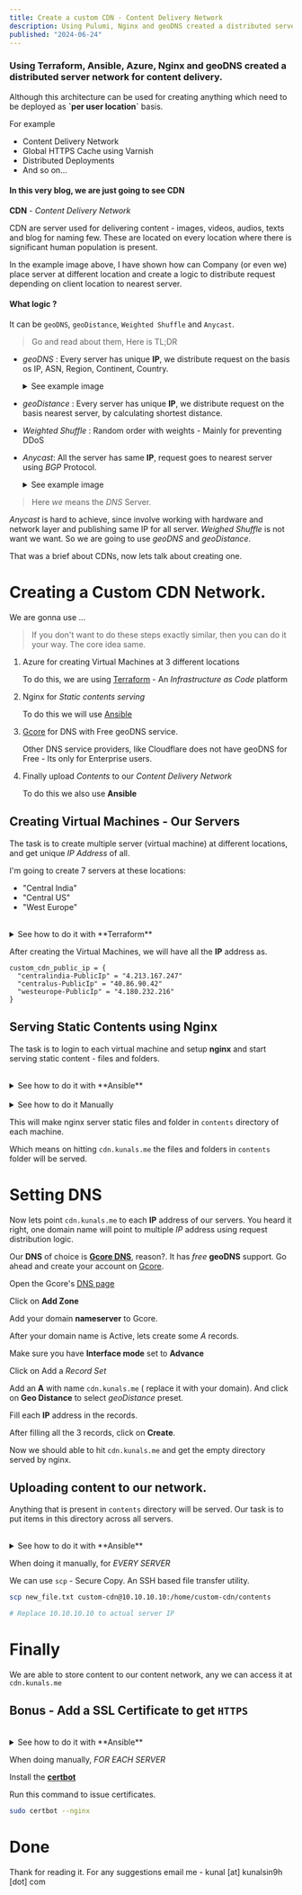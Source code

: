 ```yaml
---
title: Create a custom CDN - Content Delivery Network
description: Using Pulumi, Nginx and geoDNS created a distributed server network for content delivery.
published: "2024-06-24"
---
```


### Using Terraform, Ansible, Azure, Nginx and geoDNS created a distributed server network for content delivery.
Although this architecture can be used for creating anything which need to be deployed as **\`per user location\`** basis.

For example

- Content Delivery Network
- Global  HTTPS Cache using Varnish
- Distributed Deployments
- And so on...

#### In this very blog, we are just going to see CDN

**CDN** - _Content Delivery Network_

<BlogImage
    src="https://i.imgur.com/cz0tTsI.png"
    alt="cdn example"
    width={1478}
    height={792}
 />

CDN are server used for delivering content - images, videos, audios, texts and blog for naming few. These are located 
on every location where there is significant human population is present.

In the example image above, I have shown how can Company (or even we) place server at different location and create a logic to 
distribute request depending on client location to nearest server.

<BlogImage
    alt="nearest server example"
    src="https://i.imgur.com/r5yYY0B.png"
    width={432}
    height={306}
/>

#### What logic ?

It can be `geoDNS`, `geoDistance`, `Weighted Shuffle` and `Anycast`.

> Go and read about them, Here is TL;DR

- *geoDNS* : Every server has unique **IP**, we distribute request on the basis os IP, ASN, Region, Continent, Country. 

    <details>
    <summary>See example image</summary>

        <BlogImage 
            src="https://i.imgur.com/Zt22jto.png"
            alt="GeoDNS example"
            width={1100}
            height={753}
        />

    </details>

- *geoDistance* : Every server has unique **IP**, we distribute request on the basis nearest server, by calculating shortest distance. 

- *Weighted Shuffle* : Random order with weights - Mainly for preventing DDoS 

- *Anycast*: All the server has same **IP**, request goes to nearest server using *BGP* Protocol. 

    <details>
    <summary>See example image</summary>

        <BlogImage 
            src="https://i.imgur.com/cigYslY.png"
            alt="Anycast example"
            width={1100}
            height={753}
        />

    </details>

> Here *we* means the *DNS* Server.

_Anycast_ is hard to achieve, since involve working with hardware and network layer and publishing same IP for all server.  _Weighed Shuffle_ is not want we want. 
So we are going to use _geoDNS_ and _geoDistance_.

That was a brief about CDNs, now lets talk about creating one. 

# Creating a Custom CDN Network. 

We are gonna use ...

> If you don't want to do these steps exactly similar, then you can do it your way. The core
> idea same.

1. Azure for creating Virtual Machines at 3 different locations

    To do this, we are using [Terraform](https://www.terraform.io/) - An _Infrastructure as Code_ platform 

2. Nginx for _Static contents serving_

    To do this we will use [Ansible](https://www.ansible.com/)

3. [Gcore](https://www.pulumi.com/) for DNS with Free geoDNS service. 

    Other DNS service providers, like Cloudflare does not have geoDNS for Free - Its only for Enterprise users.

4. Finally upload _Contents_ to our _Content Delivery Network_

    To do this we also use **Ansible**

## Creating Virtual Machines - Our Servers

The task is to create multiple server (virtual machine) at different locations, and get unique *IP Address* of all.

I'm going to create 7 servers at these locations:

-   "Central India"
-   "Central US"
-   "West Europe"

<br />
<details>
    <summary>See how to do it with **Terraform**</summary>

    The source code for this terraform infra setup will be found [here](https://github.com)

    We created our Virtual Machine map

    ```hcl title="variables.tf"
    variable "vm_map" {
        type = map(object({
            name     = string
            location = string
            size     = string
        }))

        default = {
            "vm1" = {
                name = "centralindia"
                location = "Central India"
                size = "Standard_B1s"
            }

            "vm2" = {
                name = "centralus"
                location = "Central US"
                size = "Standard_B1s"
            }

            "vm3" = {
                name = "westeurope"
                location = "West Europe"
                size = "Standard_B1s"
            }
        }
    }
    ```    
    And the main file, which created all other resources is

    ```hcl title="main.tf"
    terraform {
        required_providers {
            azurerm = {
                source = "hashicorp/azurerm"
                version = "~> 3.0.2"
            }
        }

        required_version = ">= 1.8.5"
    }

    provider "azurerm" {
        features {
            resource_group {
                prevent_deletion_if_contains_resources = false
            }
        }
    }

    resource "azurerm_resource_group" "custom-cdn" {
        name = "custom-cdn-ResourceGroup"
        location = "Central India" # location has no effect
        # since resouce group is just a container for other resource
    }

    resource "azurerm_virtual_network" "custom-cdn" {
        for_each = var.vm_map

        name = "${each.value.name}-VNET"
        location = each.value.location
        address_space = [ "10.0.0.0/16" ]
        resource_group_name = azurerm_resource_group.custom-cdn.name
    }

    resource "azurerm_subnet" "custom-cdn" {
        for_each = var.vm_map

        name = "${each.value.name}-Subnet"
        resource_group_name = azurerm_resource_group.custom-cdn.name
        virtual_network_name = azurerm_virtual_network.custom-cdn[each.key].name  
        address_prefixes = [ "10.0.1.0/24" ]
    }

    resource "azurerm_public_ip" "custom-cdn" {
        for_each = var.vm_map

        name = "${ each.value.name }-PublicIp"
        location = each.value.location
        resource_group_name = azurerm_resource_group.custom-cdn.name
        allocation_method = "Static"
    }

    resource "azurerm_network_interface" "custom-cdn" {
        for_each = var.vm_map

        name = "${ each.value.name }-NIC"
        location = each.value.location
        resource_group_name = azurerm_resource_group.custom-cdn.name

        ip_configuration {
            name = "${each.value.name}-public"
            subnet_id = azurerm_subnet.custom-cdn[each.key].id
            public_ip_address_id = azurerm_public_ip.custom-cdn[each.key].id
            private_ip_address_allocation = "Dynamic"
        }
    }

    resource "azurerm_virtual_machine" "custom-cdn" {
        for_each = var.vm_map

        name = "${ each.value.name }-VM"
        location = each.value.location
        resource_group_name = azurerm_resource_group.custom-cdn.name
        network_interface_ids = [ azurerm_network_interface.custom-cdn[each.key].id ]
        vm_size = each.value.size

        storage_image_reference {
            publisher = "Canonical"
            offer     = "0001-com-ubuntu-server-jammy"
            sku       = "22_04-lts-gen2"
            version   = "latest"
        }

        storage_os_disk {
            name              = "${ each.value.name }-OsDisk"
            caching           = "ReadWrite"
            create_option     = "FromImage"
            managed_disk_type = "Standard_LRS"
        }

        os_profile {
            computer_name  = each.value.name
            admin_username = "custom-cdn"
            admin_password = "Password1234!"
        }

        os_profile_linux_config {
            disable_password_authentication = false
        }
    }

    output "custom_cdn_public_ip" {
        value = {
            for vm in azurerm_public_ip.custom-cdn : vm.name => vm.ip_address
        }
    }  
    ```

    > See the admin password is `Password1234!` - Change this to more secure one.

    ```bash
    terraform apply
    ```
    We will get all the **IP** Address.

    ```bash
    # This will also print the output
    terraform output
    ```

</details>

After creating the Virtual Machines, we will have all the **IP** address as.

```hcl
custom_cdn_public_ip = {
  "centralindia-PublicIp" = "4.213.167.247"
  "centralus-PublicIp" = "40.86.90.42"
  "westeurope-PublicIp" = "4.180.232.216"
}
```

## Serving Static Contents using Nginx

The task is to login to each virtual machine and setup **nginx** and start serving
static content - files and folders.

<br />
<details>
    <summary>See how to do it with **Ansible**</summary>

    The source code for this ansible is in `infra` folder [here](https://github.com)

    After we got all the **IP** Address of all VMs. Create a `inventory.ini` file for storing all this data, which ansible take as input.  

    ```ini title="inventory.ini"
    [azure_vms]
    central-india location=central-india ansible_host=[HOST IP] ansible_user=custom-cdn ansible_ssh_pass=Password1234!
    central-us location=central-us ansible_host=[HOST IP] ansible_user=custom-cdn ansible_ssh_pass=Password1234!
    west-europe location=west-europe ansible_host=[HOST IP] ansible_user=custom-cdn ansible_ssh_pass=Password1234!
    ```

    Replace `[HOST IP]` with server IP address.

    To install and setup nginx, create a `nginx.conf` in the same directory.

    ```nginx title="nginx.conf"
    server { 
        listen 80;
        server_name {{ domain_name }};

        add_header X-Server-Location {{ location }};
        autoindex on;

        root /home/custom-cdn/contents;
    }
    ```

    and now create an `Ansible Playbook` file. 

    ```yml title="setup_nginx.yml"
    - name: Install NGINX on all VMs
        hosts: azure_vms
        become: yes
        vars:
            domain_name: cdn.kunals.me
        tasks:
            - name: Update apt cache
            apt:
                update_cache: yes
            
            - name: Create a new contents directory
            file:
                path: /home/custom-cdn/contents
                state: directory
                mode: "0755"

            - name: Install NGINX
            apt:
                name: nginx
                state: present

            - name: Create NGINX configuration for new domain
            template:
                src: nginx.conf
                dest: /etc/nginx/sites-available/{{ domain_name }}.conf
            notify:
                - Restart NGINX

            - name: Enable new NGINX site
            file:
                src: /etc/nginx/sites-available/{{ domain_name }}.conf
                dest: /etc/nginx/sites-enabled/{{ domain_name }}.conf
                state: link
            notify:
                - Restart NGINX

        handlers:
            - name: Restart NGINX
                service:
                    name: nginx
                    state: restarted
    ```

    and finally in the same directory. Create Ansible configuration file, `ansible.cfg`

    ```cfg title="ansible.cfg"
    [defaults]
    host_key_checking = false
    ```

    After these files, we are ready to run the playbook.

    > make sure you have `sshpass` installed on your system. Ansible require it.

    Run the _playbook_

    ```bash
    ansible-playbook -i inventory.ini setup_nginx.yml
    ```
    
    This will install nginx on all server, create _nginx.conf_ file in right place and restart nginx. 

</details>

<br />
<details>
    <summary>See how to do it Manually</summary>

    _FOR EACH SERVER_

    To Login we use SSH 

    ```bash
    ssh custom-cdn@10.10.10.10

    # custom-cdn is each machines username
    # replace 10.10.10.10 to actual server ip
    ```

    Create a folder where all the contents reside.

    ```bash
    mkdir contents

    # pwd
    # /home/custom-cdn/contents
    ```

    _Install nginx and make sure its running._

    > Open the **IP** address in the browser you must see nginx page

    Edit the `nginx.conf` to add current user.

    edit file `/etc/nginx/nginx.conf`

    ```diff
    - user www-data;
    + user custom-cdn;
    ```

    Restart nginx

    ```bash
    sudo systemctl restart nginx
    ```
    Lets write a configuration  at `/etc/nginx/sites-enabled/`

    Create a new file

    ```bash
    sudo vim cdn.kunals.me
    # choose any domain you want
    ```
    And write this 

    ```nginx
    server {

        listen 80;
        serve_name cdn.kunals.me;

        add_header X-Server-Location centalindia; # place your sever location name here

        autoindex on;
        root /home/custom-cdn/contents;
    }
    ```

    Reload nginx

    ```bash
    sudo nginx -s reload
    ```

</details>

This will make nginx server static files and folder in `contents` directory of each machine.

Which means on hitting `cdn.kunals.me` the files and folders in `contents` folder will be served. 

# Setting DNS 

Now lets point `cdn.kunals.me` to each **IP** address of our servers. You heard it right, one domain name 
will point to multiple _IP_ address using request distribution logic.

Our **DNS** of choice is [**Gcore DNS**](https://gcore.com/dns), reason?. It has _free_ **geoDNS** support. Go ahead and create your 
account on [Gcore](https://gcore.com/dns). 

Open the Gcore's [DNS page](https://portal.gcore.com/dns/zones)

Click on **Add Zone**

<BlogImage
    src="https://i.imgur.com/Eim3ePV.png"
    alt="Add zone demo image" 
    width={472}
    height={299}
 />

Add your domain **nameserver** to Gcore.

<BlogImage 
    src="https://i.imgur.com/6bxHP3s.png"
    alt="Add domain name"
    width={717}
    height={320}
/>

After your domain name is Active, lets create some *A* records.

Make sure you have **Interface mode** set to  **Advance**

<BlogImage  
    src="https://i.imgur.com/Zz8bcFr.png"
    alt="Interface mode"
    width={277}
    height={125}
/>

Click on Add a _Record Set_

<BlogImage
    src="https://i.imgur.com/0dQNy38.png"
    alt="new records set"
    width={368}
    height={174}
/>

Add an **A** with name `cdn.kunals.me` ( replace it with your domain). And click on **Geo Distance** to select  _geoDistance_
preset.

Fill each **IP** address in the records.

<BlogImage
    src="https://i.imgur.com/ebIygs0.png"
    alt="add a record"
    width={497}
    height={235}
/>

After filling all the 3 records, click on **Create**.

Now we should able to hit `cdn.kunals.me` and get the empty directory served by nginx.

## Uploading content to our network.

Anything that is present in `contents` directory will be served. Our task is to put items in this directory
across all servers. 

<br />
<details>
    <summary>See how to do it with **Ansible**</summary>

    Create a new ansible playbook called `scp.yml`

    ```yml title="scp.yml"
    - name: Transfer files using scp
        hosts: azure_vms
        vars:
            file_path: null # Path to the file you want to transfer
        tasks:
            - name: SCP file to VM
            shell:
                cmd: sshpass -p {{ ansible_ssh_pass }} scp {{ file_path }} {{ ansible_user }}@{{ ansible_host }}:/home/custom-cdn/contents
            delegate_to: localhost
    ```

    when running this playbook specify the `file_path` variable you want to send.

    ```bash
    ansible-playbook -i inventory.ini scp.yml -e "file_path=/home/kunal/hello.txt"  
    ```

    This way we will store any file in `contents` folder of every server.

</details>

When doing it manually, for _EVERY SERVER_

We can use `scp` - Secure Copy. An SSH based file transfer utility. 

```bash
scp new_file.txt custom-cdn@10.10.10.10:/home/custom-cdn/contents

# Replace 10.10.10.10 to actual server IP
```

# Finally

We are able to store content to our content network, any we can access it at `cdn.kunals.me`

## Bonus - Add a SSL Certificate to get `HTTPS`

<br />
<details>
    <summary>See how to do it with **Ansible**</summary>

    Create a new ansible playbook, called `install_ssl_cert.yml`

    ```yml title"install_ssl_cert.yml"
    - name: Setup SSL Certificates
    hosts: azure_vms
    become: yes
    vars:
        domain_name: cdn.kunals.me
        admin_email: email@exaple.com
    tasks:
        - name: Update apt cache
        apt: 
            update_cache: yes

        - name: Ensure Snapd is installed
        apt:
            name: snapd
            state: present
        
        - name: Install certbot 
        shell:
            cmd: snap install --classic certbot
        
        - name: Install Certificates
        shell:
            cmd: certbot --nginx -m {{ admin_email }} -d {{ domain_name }} --agree-tos --non-interactive
    ```    

    And run this playbook as

    ```bash
    ansible-playbook -i inventory.ini  install_ssl_cert.yml
    ```

</details>

When doing manually, _FOR EACH SERVER_

Install the [**certbot**](https://certbot.eff.org/)

Run this command to issue certificates.

```bash
sudo certbot --nginx
```

# Done

Thank for reading it. For any suggestions email me - kunal [at] kunalsin9h [dot] com



